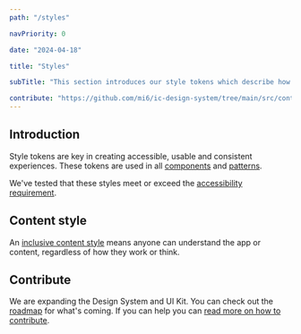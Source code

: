 ```yaml
---
path: "/styles"

navPriority: 0

date: "2024-04-18"

title: "Styles"

subTitle: "This section introduces our style tokens which describe how things look and feel."

contribute: "https://github.com/mi6/ic-design-system/tree/main/src/content/structured/styles/index.mdx"
---
```


## Introduction

Style tokens are key in creating accessible, usable and consistent experiences. These tokens are used in all [components](/components) and [patterns](/patterns).

We've tested that these styles meet or exceed the [accessibility requirement](/accessibility/requirement).

## Content style

An [inclusive content style](/styles/content-style) means anyone can understand the app or content, regardless of how they work or think.

## Contribute

We are expanding the Design System and UI Kit. You can check out the [roadmap](/community/roadmap) for what's coming. If you can help you can [read more on how to contribute](/community).
